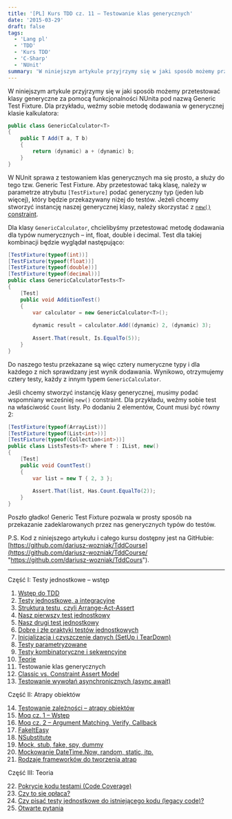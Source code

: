```yaml
---
title: '[PL] Kurs TDD cz. 11 — Testowanie klas generycznych'
date: '2015-03-29'
draft: false
tags:
  - 'Lang pl'
  - 'TDD'
  - 'Kurs TDD'
  - 'C-Sharp'
  - 'NUnit'
summary: 'W niniejszym artykule przyjrzymy się w jaki sposób możemy przetestować klasy generyczne za pomocą funkcjonalności NUnita pod nazwą Generic Test Fixture.'
---
```


W niniejszym artykule przyjrzymy się w jaki sposób możemy przetestować klasy generyczne za pomocą funkcjonalności NUnita pod nazwą Generic Test Fixture. Dla przykładu, weźmy sobie metodę dodawania w generycznej klasie kalkulatora: 

```csharp
public class GenericCalculator<T>
{
    public T Add(T a, T b)
    {
        return (dynamic) a + (dynamic) b;
    }
}
```

 W NUnit sprawa z testowaniem klas generycznych ma się prosto, a służy do tego tzw. Generic Test Fixture. Aby przetestować taką klasę, należy w parametrze atrybutu `[TestFixture]` podać generyczny typ (jeden lub więcej), który będzie przekazywany niżej do testów. Jeżeli chcemy stworzyć instancję naszej generycznej klasy, należy skorzystać z [`new()` constraint](https://msdn.microsoft.com/en-us/library/sd2w2ew5%28v=vs.140%29.aspx "new() constraint").
 
 Dla klasy `GenericCalculator`, chcielibyśmy przetestować metodę dodawania dla typów numerycznych – int, float, double i decimal. Test dla takiej kombinacji będzie wyglądał następująco: 

```csharp
[TestFixture(typeof(int))]
[TestFixture(typeof(float))]
[TestFixture(typeof(double))]
[TestFixture(typeof(decimal))]
public class GenericCalculatorTests<T>
{
    [Test]
    public void AdditionTest()
    {
        var calculator = new GenericCalculator<T>();
 
        dynamic result = calculator.Add((dynamic) 2, (dynamic) 3);
 
        Assert.That(result, Is.EqualTo(5));
    }
}
```

 Do naszego testu przekazane są więc cztery numeryczne typy i dla każdego z nich sprawdzany jest wynik dodawania. Wynikowo, otrzymujemy cztery testy, każdy z innym typem `GenericCalculator`.
 
 Jeśli chcemy stworzyć instancję klasy generycznej, musimy podać wspomniany wcześniej `new()` constraint. Dla przykładu, weźmy sobie test na właściwość `Count` listy. Po dodaniu 2 elementów, Count musi być równy 2: 

```csharp
[TestFixture(typeof(ArrayList))]
[TestFixture(typeof(List<int>))]
[TestFixture(typeof(Collection<int>))]
public class ListsTests<T> where T : IList, new()
{
    [Test]
    public void CountTest()
    {
        var list = new T { 2, 3 };
 
        Assert.That(list, Has.Count.EqualTo(2));
    }
}
```

 Poszło gładko! Generic Test Fixture pozwala w prosty sposób na przekazanie zadeklarowanych przez nas generycznych typów do testów.
 
 P.S. Kod z niniejszego artykułu i całego kursu dostępny jest na GitHubie: [https://github.com/dariusz-wozniak/TddCourse](https://github.com/dariusz-wozniak/TddCourse/ "https://github.com/dariusz-wozniak/TddCours").


----


Część I: Testy jednostkowe – wstęp

1. [Wstęp do TDD](/posts/kurs-tdd-1-wstep/)
2. [Testy jednostkowe, a integracyjne](/posts/kurs-tdd-2-testy-jednostkowe-a-testy-integracyjne/)
3. [Struktura testu, czyli Arrange-Act-Assert](/posts/kurs-tdd-3-struktura-test-czyli-arrange-act-assert)
4. [Nasz pierwszy test jednostkowy](/posts/kurs-tdd-4-nasz-pierwszy-test-jednostkowy)
5. [Nasz drugi test jednostkowy](/posts/kurs-tdd-5-nasz-drugi-test-jednostkowy)
6. [Dobre i złe praktyki testów jednostkowych](/posts/kurs-tdd-6-dobre-i-zle-praktyki-testow-jednostkowych)
7. [Inicjalizacja i czyszczenie danych (SetUp i TearDown)](/posts/kurs-tdd-7-inicjalizacja-i-czyszczenie-danych-setup-i-teardown/)
8. [Testy parametryzowane](/posts/kurs-tdd-8-testy-parametryzowane)
9. [Testy kombinatoryczne i sekwencyjne](/posts/kurs-tdd-9-testy-kombinatoryczne-i-sekwencyjne)
10. [Teorie](/posts/kurs-tdd-10-teorie)
11. Testowanie klas generycznych
12. [Classic vs. Constraint Assert Model](/posts/kurs-tdd-12-classic-vs-constraint-assert-model)
13. [Testowanie wywołań asynchronicznych (async await)](/posts/kurs-tdd-13-testowanie-wywolan-asynchronicznych-async-await)


Część II: Atrapy obiektów

14. [Testowanie zależności – atrapy obiektów](/posts/kurs-tdd-14-testowanie-zaleznosci-atrapy-obiektow)
2. [Moq cz. 1 – Wstęp](/posts/kurs-tdd-15-wstep-do-moq)
3. [Moq cz. 2 – Argument Matching, Verify, Callback](/posts/kurs-tdd-16-zaawansowane-techniki-moq-argument-matching-verify-callback)
4. [FakeItEasy](/posts/kurs-tdd-17-fakeiteasy)
5. [NSubstitute](/posts/kurs-tdd-18-nsubstitute)
6. [Mock, stub, fake, spy, dummy](/posts/kurs-tdd-19-mock-stub-fake-spy-dummy)
7. [Mockowanie DateTime.Now, random, static, itp.](/posts/kurs-tdd-20-mockowanie-datetime-now-random-static-itp)
8. [Rodzaje frameworków do tworzenia atrap](/posts/kurs-tdd-21-rodzaje-frameworkow-do-tworzenia-atrap/)

Część III: Teoria

22. [Pokrycie kodu testami (Code Coverage)](/posts/kurs-tdd-22-pokrycie-kodu-testami-code-coverage/)
1. [Czy to się opłaca?](/posts/kurs-tdd-23-czy-to-sie-oplaca/)
1. [Czy pisać testy jednostkowe do istniejącego kodu (legacy code)?](/posts/kurs-tdd-24-czy-pisac-testy-jednostkowe-do-istniejacego-kodu-legacy-code/)
1. [Otwarte pytania](/posts/kurs-tdd-25-otwarte-pytania/)
